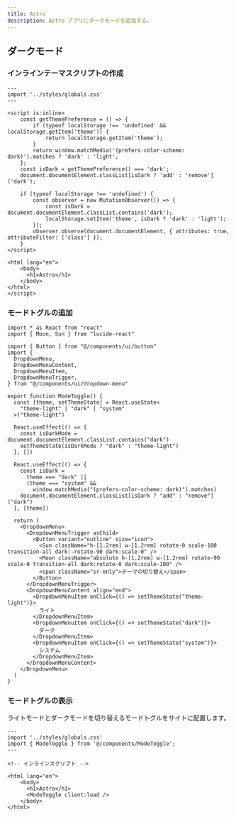```yaml
---
title: Astro
description: Astro アプリにダークモードを追加する。
---
```


## ダークモード

<Steps>

### インラインテーマスクリプトの作成

```astro title="src/pages/index.astro"
---
import '../styles/globals.css'
---

<script is:inline>
	const getThemePreference = () => {
		if (typeof localStorage !== 'undefined' && localStorage.getItem('theme')) {
			return localStorage.getItem('theme');
		}
		return window.matchMedia('(prefers-color-scheme: dark)').matches ? 'dark' : 'light';
	};
	const isDark = getThemePreference() === 'dark';
	document.documentElement.classList[isDark ? 'add' : 'remove']('dark');

	if (typeof localStorage !== 'undefined') {
		const observer = new MutationObserver(() => {
			const isDark = document.documentElement.classList.contains('dark');
			localStorage.setItem('theme', isDark ? 'dark' : 'light');
		});
		observer.observe(document.documentElement, { attributes: true, attributeFilter: ['class'] });
	}
</script>

<html lang="en">
	<body>
      <h1>Astro</h1>
	</body>
</html>
</script>
```

### モードトグルの追加

```tsx title="src/components/ModeToggle.tsx"
import * as React from "react"
import { Moon, Sun } from "lucide-react"

import { Button } from "@/components/ui/button"
import {
  DropdownMenu,
  DropdownMenuContent,
  DropdownMenuItem,
  DropdownMenuTrigger,
} from "@/components/ui/dropdown-menu"

export function ModeToggle() {
  const [theme, setThemeState] = React.useState<
    "theme-light" | "dark" | "system"
  >("theme-light")

  React.useEffect(() => {
    const isDarkMode = document.documentElement.classList.contains("dark")
    setThemeState(isDarkMode ? "dark" : "theme-light")
  }, [])

  React.useEffect(() => {
    const isDark =
      theme === "dark" ||
      (theme === "system" &&
        window.matchMedia("(prefers-color-scheme: dark)").matches)
    document.documentElement.classList[isDark ? "add" : "remove"]("dark")
  }, [theme])

  return (
    <DropdownMenu>
      <DropdownMenuTrigger asChild>
        <Button variant="outline" size="icon">
          <Sun className="h-[1.2rem] w-[1.2rem] rotate-0 scale-100 transition-all dark:-rotate-90 dark:scale-0" />
          <Moon className="absolute h-[1.2rem] w-[1.2rem] rotate-90 scale-0 transition-all dark:rotate-0 dark:scale-100" />
          <span className="sr-only">テーマの切り替え</span>
        </Button>
      </DropdownMenuTrigger>
      <DropdownMenuContent align="end">
        <DropdownMenuItem onClick={() => setThemeState("theme-light")}>
          ライト
        </DropdownMenuItem>
        <DropdownMenuItem onClick={() => setThemeState("dark")}>
          ダーク
        </DropdownMenuItem>
        <DropdownMenuItem onClick={() => setThemeState("system")}>
          システム
        </DropdownMenuItem>
      </DropdownMenuContent>
    </DropdownMenu>
  )
}
```

### モードトグルの表示

ライトモードとダークモードを切り替えるモードトグルをサイトに配置します。

```astro title="src/pages/index.astro"
---
import '../styles/globals.css'
import { ModeToggle } from '@/components/ModeToggle';
---

<!-- インラインスクリプト -->

<html lang="en">
	<body>
      <h1>Astro</h1>
      <ModeToggle client:load />
	</body>
</html>
```

</Steps>